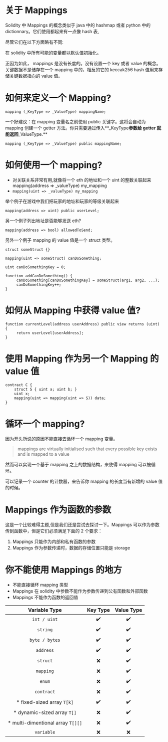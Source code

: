 # 关于 Mappings

Solidity 中 Mappings 的概念类似于 java 中的 hashmap 或者 python 中的 dictionnary。它们使用都起来有一点像 hash 表,

尽管它们在以下方面略有不同:

在 solidity 中所有可能的变量都以默认值初始化。

正因为如此， mappings 是没有长度的。没有设置一个 key 或者 value 的概念。关键数据不是储存在一个 mapping 中的，相反的它的 keccak256 hash 值用来存储关键数据指向的 value 值。

# 如何来定义一个 Mapping?

```solidity
mapping (_KeyType => _ValueType) mappingName;
```

一个好建议：在 mapping 变量名之前使用 public 关键字。这将会自动为 mapping 创建一个 getter 方法。你只需要通过传入**\_KeyType**参数给 getter 就能返回**\_ValueType.**

```solidity
mapping (_KeyType => _ValueType) public mappingName;
```

# 如何使用一个 mapping?

- 对关联关系非常有用,就像将一个 eth 的地址和一个 uint 的整数关联起来 mapping(address => \_valueType) my_mapping
- `mapping(uint => _valueType) my_mapping`

举个例子在游戏中我们把玩家的地址和玩家的等级关联起来

```solidity
mapping(address => uint) public userLevel;
```

另一个例子列出地址是否能够发送 eth?

```solidity
mapping(address => bool) allowedToSend;
```

另外一个例子 mapping 的 value 值是一个 struct 类型。

```solidity
struct someStruct {}

mapping(uint => someStruct) canDoSomething;

uint canDoSomethingKey = 0;

function addCanDoSomething() {
     canDoSomething[canDoSomethingKey] = someStruct(arg1, arg2, ...);
     canDoSomethingKey++;
}
```

# 如何从 Mapping 中获得 value 值?

```solidity
function currentLevel(address userAddress) public view returns (uint) {
     return userLevel[userAddress];
}
```

# 使用 Mapping 作为另一个 Mapping 的 value 值

```solidity
contract C {
    struct S { uint a; uint b; }
    uint x;
    mapping(uint => mapping(uint => S)) data;
}
```

# 循环一个 mapping?

因为开头所说的原因不能直接去循环一个 mapping 变量。

> mappings are virtually initialised such that every possible key exists and is mapped to a value

然而可以实现一个基于 mapping 之上的数据结构，来使得 mapping 可以被循环。

可以记录一个 counter 的计数器，来告诉你 mapping 的长度当有新增的 value 值的时候。

# Mappings 作为函数的参数

这是一个比较难得主题,但是我们还是尝试去探讨一下。Mappings 可以作为参数传到函数中，但是它们必须满足下面的 2 个要求：

1.  Mappings 只能作为内部和私有函数的参数
1.  Mappings 作为参数传递时，数据的存储位置只能是 storage

# 你不能使用 Mappings 的地方

- 不能直接循环 mapping 类型
- Mappings 在 solidity 中参数不能作为参数传递到公有函数和外部函数
- Mappings 不能作为函数的返回值

|           Variable Type            | Key Type | Value Type |
| :--------------------------------: | :------: | :--------: |
|            `int / uint`            |    ✔️    |     ✔️     |
|              `string`              |    ✔️    |     ✔️     |
|           `byte / bytes`           |    ✔️    |     ✔️     |
|             `address`              |    ✔️    |     ✔️     |
|              `struct`              |    ❌    |     ✔️     |
|             `mapping`              |    ❌    |     ✔️     |
|               `enum`               |    ❌    |     ✔️     |
|             `contract`             |    ❌    |     ✔️     |
|    \* fixed-sized array `T[k]`     |    ✔️    |     ✔️     |
|    \* dynamic-sized array `T[]`    |    ❌    |     ✔️     |
| \* multi-dimentional array `T[][]` |    ❌    |     ✔️     |
|             `variable`             |    ❌    |     ❌     |
